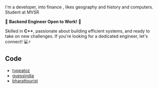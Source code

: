 
<NameTransition />

I'm a developer, into finance , likes geography and history and computers. Student at MVSR

<div className="bg-gray-300 border-l-4 border-green-500 text-gray-800 p-4 my-4">
  <p>🚀 <b>Backend Engineer Open to Work!</b> 🚀</p>
  <p>Skilled in <b>C++</b>, passionate about building efficient systems, and ready to take on new challenges. If you're looking for a dedicated engineer, let's connect! 💻⚡</p>
</div>


## Code

- [typeatoz](https://github.com/spambug/typatoz)
- [guessindia](https://github.com/spambug/GuessIndia)
- [bharattourist](https://github.com/spambug/bharattourist)

